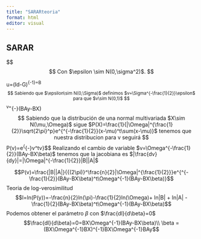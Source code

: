 ```yaml
---
title: "SARARteoria"
format: html
editor: visual
---
```


## SARAR 

 $$\begin{equation}
 y_{it} = \rho \sum_{j=1}^n w_{ij}y_{ij} + x_{ij}^T\beta + u_{it}\\
 u_{it} = \lambda\sum_{k<t}g_{tk}u_{ik}+\epsilon_{it} 
 
 \end{equation}$$
 Con $\epsilon \sim N(0,\sigma^2)$.
 $$\begin{cases}
 Y= \rho Wy + x^T\beta + u\\
 U = \lambda Gu+\epsilon 
 \end{cases}$$
$$u=(Id-\lambda G)^{-1}\epsilon=B\epsilon$$
$$\begin{equation}
(Id-\rho W)y=X\beta + B^{-1}\epsilon \Longrightarrow y=A^{-1}X\beta + A^{-1}B^{-1}\epsilon\\ 
 \epsilon = BAy-BX\beta
\end{equation}$$
Sabiendo que $\epsilon\sim N(0,\Sigma)$ definimos $v=\Sigma^{-\frac{1}{2}}\epsilon$ para que $v\sim N(0,1)$
$$v=\Sigma^{-\frac{1}{2}}(BAy-BX\beta)$$
Sabiendo que la distribución de una normal multivariada $X\sim N(\mu,\Omega)$ sigue $P(X)=\frac{1}{|\Omega|^{\frac{1}{2}}\sqrt{2\pi}^p}e^{^{-\frac{1}{2}}(x-\mu)^t\sum(x-\mu)}$ tenemos que nuestra distribucion para v seguirá
$$P(v)=\frac{1}{{(2\pi)}^\frac{n}{2}}e^{^{-\frac{1}{2}}v^tv}$$
Realizando el cambio de variable $v=\Omega^{-\frac{1}{2}}(BAy-BX\beta)$ tenemos que la jacobiana es $|\frac{dv}{dy}|=|\Omega|^{-\frac{1}{2}}|B||A|$ 

$$P(v)=\frac{|B||A|}{{(2\pi)}^\frac{n}{2}|\Omega|^{\frac{1}{2}}}e^{^{-\frac{1}{2}}(BAy-BX\beta)^t\Omega^{-1}(BAy-BX\beta)}$$
Teoria de log-verosimilitud
$$l=ln(P(y))=-\frac{n}{2}ln(\pi)-\frac{1}{2}ln(\Omega)+ ln|B| + ln|A| -\frac{1}{2}(BAy-BX\beta)^t\Omega^{-1}(BAy-BX\beta)$$
Podemos obtener el parámetro $\beta$ con $\frac{dl}{d\beta}=0$
$$\frac{dl}{d\beta}=0=BX\Omega^{-1}(BAy-BX\beta)\\ 
\beta = (BX\Omega^{-1}BX)^{-1}BX\Omega^{-1}BAy$$

